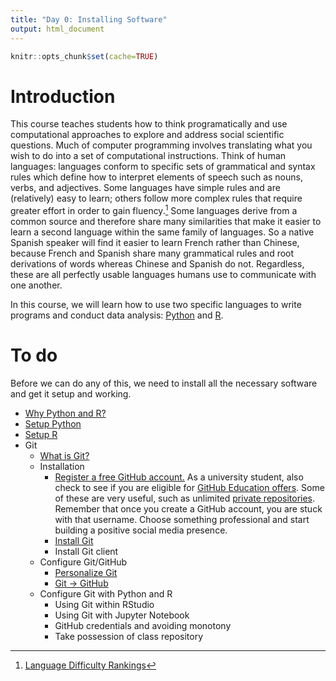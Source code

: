 ```yaml
---
title: "Day 0: Installing Software"
output: html_document
---
```


```r
knitr::opts_chunk$set(cache=TRUE)
```

# Introduction

This course teaches students how to think programatically and use computational approaches to explore and address social scientific questions. Much of computer programming involves translating what you wish to do into a set of computational instructions. Think of human languages: languages conform to specific sets of grammatical and syntax rules which define how to interpret elements of speech such as nouns, verbs, and adjectives. Some languages have simple rules and are (relatively) easy to learn; others follow more complex rules that require greater effort in order to gain fluency.^[[Language Difficulty Rankings](http://www.effectivelanguagelearning.com/language-guide/language-difficulty)] Some languages derive from a common source and therefore share many similarities that make it easier to learn a second language within the same family of languages. So a native Spanish speaker will find it easier to learn French rather than Chinese, because French and Spanish share many grammatical rules and root derivations of words whereas Chinese and Spanish do not. Regardless, these are all perfectly usable languages humans use to communicate with one another.

In this course, we will learn how to use two specific languages to write programs and conduct data analysis: [Python](https://www.python.org/) and [R](https://www.r-project.org/).


# To do

Before we can do any of this, we need to install all the necessary software and get it setup and working.

* [Why Python and R?](setup01.html)
* [Setup Python](setup02.html)
* [Setup R](setup03.html)
* Git
    * [What is Git?](git00.html)
    * Installation
        * [Register a free GitHub account.](https://github.com/) As a university student, also check to see if you are eligible for [GitHub Education offers](https://education.github.com/). Some of these are very useful, such as unlimited [private repositories](https://help.github.com/articles/what-plan-should-i-choose/). Remember that once you create a GitHub account, you are stuck with that username. Choose something professional and start building a positive social media presence.
        * [Install Git](git01.html)
        * Install Git client
    * Configure Git/GitHub
        * [Personalize Git](git03.html)
        * [Git -> GitHub](git04.html)
    * Configure Git with Python and R
        * Using Git within RStudio
        * Using Git with Jupyter Notebook
        * GitHub credentials and avoiding monotony
        * Take possession of class repository


